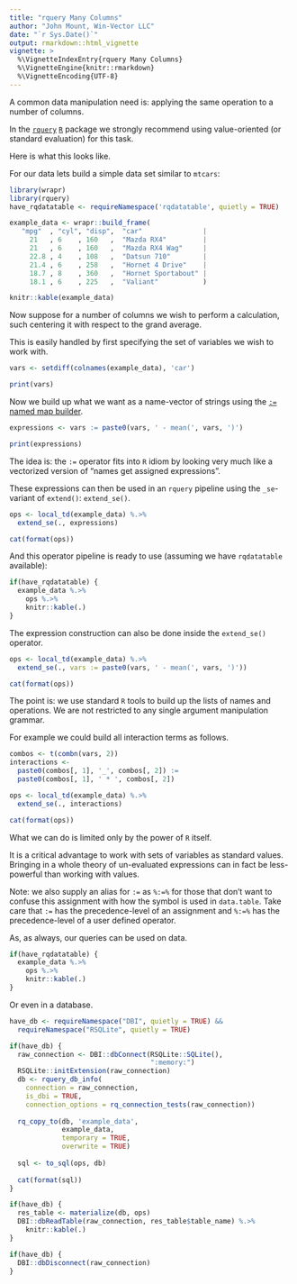 ```yaml
---
title: "rquery Many Columns"
author: "John Mount, Win-Vector LLC"
date: "`r Sys.Date()`"
output: rmarkdown::html_vignette
vignette: >
  %\VignetteIndexEntry{rquery Many Columns}
  %\VignetteEngine{knitr::rmarkdown}
  %\VignetteEncoding{UTF-8}
---
```


A common data manipulation need is: applying the same operation to a number of columns.

In the [`rquery`](https://github.com/WinVector/rquery) [`R`](https://www.r-project.org) package we strongly recommend using value-oriented (or standard evaluation) for this task.

Here is what this looks like.

For our data lets build a simple data set similar to `mtcars`:

```r
library(wrapr)
library(rquery)
have_rqdatatable <- requireNamespace('rqdatatable', quietly = TRUE)

example_data <- wrapr::build_frame(
   "mpg"  , "cyl", "disp",  "car"               |
     21   , 6    , 160   ,  "Mazda RX4"         |
     21   , 6    , 160   ,  "Mazda RX4 Wag"     |
     22.8 , 4    , 108   ,  "Datsun 710"        |
     21.4 , 6    , 258   ,  "Hornet 4 Drive"    |
     18.7 , 8    , 360   ,  "Hornet Sportabout" |
     18.1 , 6    , 225   ,  "Valiant"           )

knitr::kable(example_data)
```

Now suppose for a number of columns we wish to perform a calculation, such centering it with respect to the grand average.

This is easily handled by first specifying the set of variables we wish to work with.

```r
vars <- setdiff(colnames(example_data), 'car')

print(vars)
```

Now we build up what we want as a name-vector of strings using the [`:=` named map builder](https://winvector.github.io/wrapr/articles/named_map_builder.html). 

```r
expressions <- vars := paste0(vars, ' - mean(', vars, ')')

print(expressions)
```

The idea is: the `:=` operator fits into `R` idiom by looking very much like a vectorized version of "names get assigned expressions".

These expressions can then be used in an `rquery` pipeline using the `_se`-variant of `extend()`: `extend_se()`.

```r
ops <- local_td(example_data) %.>%
  extend_se(., expressions)

cat(format(ops))
```

And this operator pipeline is ready to use (assuming we have `rqdatatable` available):

```r
if(have_rqdatatable) {
  example_data %.>%
    ops %.>%
    knitr::kable(.)
}
```

The expression construction can also be done inside the `extend_se()` operator.

```r
ops <- local_td(example_data) %.>%
  extend_se(., vars := paste0(vars, ' - mean(', vars, ')'))

cat(format(ops))
```

The point is: we use standard `R` tools to build up the lists of names and operations.  We are not restricted to any single argument manipulation grammar.

For example we could build all interaction terms as follows.

```r
combos <- t(combn(vars, 2))
interactions <- 
  paste0(combos[, 1], '_', combos[, 2]) := 
  paste0(combos[, 1], ' * ', combos[, 2])

ops <- local_td(example_data) %.>%
  extend_se(., interactions)

cat(format(ops))
```

What we can do is limited only by the power of `R` itself.

It is a critical advantage to work with sets of variables as standard values. Bringing in a whole theory of un-evaluated expressions can in fact be less-powerful than working with values.

Note: we also supply an alias for `:=` as `%:=%` for those that don't want to confuse this assignment with how the symbol is used in `data.table`.  Take care that `:=` has the precedence-level of an assignment and `%:=%` has the precedence-level of a user defined operator.

As, as always, our queries can be used on data.

```r
if(have_rqdatatable) {
  example_data %.>%
    ops %.>%
    knitr::kable(.)
}
```


Or even in a database.

```r
have_db <- requireNamespace("DBI", quietly = TRUE) && 
  requireNamespace("RSQLite", quietly = TRUE)

if(have_db) {
  raw_connection <- DBI::dbConnect(RSQLite::SQLite(), 
                                   ":memory:")
  RSQLite::initExtension(raw_connection)
  db <- rquery_db_info(
    connection = raw_connection,
    is_dbi = TRUE,
    connection_options = rq_connection_tests(raw_connection))
  
  rq_copy_to(db, 'example_data',
             example_data,
             temporary = TRUE, 
             overwrite = TRUE)
  
  sql <- to_sql(ops, db)
  
  cat(format(sql))
}
```


```r
if(have_db) {
  res_table <- materialize(db, ops)
  DBI::dbReadTable(raw_connection, res_table$table_name) %.>%
    knitr::kable(.)
}
```


```r
if(have_db) {
  DBI::dbDisconnect(raw_connection)
}
```



